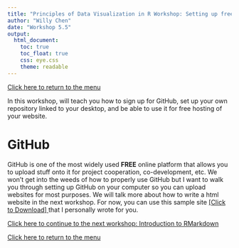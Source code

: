 ```yaml
---
title: "Principles of Data Visualization in R Workshop: Setting up free hosting for your website on Github"
author: "Willy Chen"
date: "Workshop 5.5"
output: 
  html_document:
    toc: true
    toc_float: true
    css: eye.css
    theme: readable
---
```

[Click here to return to the menu](https://willythewoo.github.io/WillyTheWoo/workshop/menu.html)

In this workshop, will teach you how to sign up for GitHub, set up your own repository linked to your desktop, and be able to use it for free hosting of your website.

# GitHub
GitHub is one of the most widely used **FREE** online platform that allows you to upload stuff onto it for project cooperation, co-development, etc. We won't get into the weeds of how to properly use GitHub but I want to walk you through setting up GitHub on your computer so you can upload websites for most purposes. We will talk more about how to write a html website in the next workshop. For now, you can use this sample site <a href="/WillyTheWoo/workshop/menu.html" download="index"> [Click to Download] </a> that I personally wrote for you. 






[Click here to continue to the next workshop: Introduction to RMarkdown](https://willythewoo.github.io/WillyTheWoo/workshop/rmarkdown.html)

[Click here to return to the menu](https://willythewoo.github.io/WillyTheWoo/workshop/menu.html)